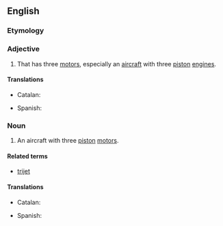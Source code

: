 ==English==
{{wikipedia}}

===Etymology===
{{prefix|en|tri|motor}}

===Adjective===
{{en-adj|-}}

# That has three [[motor]]s, especially an [[aircraft]] with three [[piston]] [[engine]]s.

====Translations====
{{trans-top|that has three motors}}
* Catalan: {{t|ca|trimotor}}
{{trans-mid}}
* Spanish: {{t+|es|trimotor}}
{{trans-bottom}}

===Noun===
{{en-noun}}

# An aircraft with three [[piston]] [[motors]].

====Related terms====
* [[trijet]]

====Translations====
{{trans-top|aircraft with three piston motors}}
* Catalan: {{t|ca|trimotor|m}}
{{trans-mid}}
* Spanish: {{t+|es|trimotor|m}}
{{trans-bottom}}